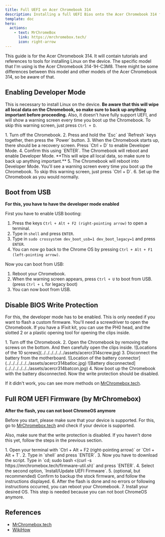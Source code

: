 ```yaml
---
title: Full UEFI on Acer Chromebook 314
description: Installing a full UEFI Bios onto the Acer Chromebook 314 for full OS support
template: doc
hero:
  actions:
    - text: MrChromeBox
      link: https://mrchromebox.tech/
      icon: right-arrow
---
```



This guide is for the Acer Chromebook 314. It will contain tutorials and references to tools for installing Linux on the device. The specific model that I'm using is the Acer Chromebook 314-1H-C3M8. There might be some differences between this model and other models of the Acer Chromebook 314, so be aware of that.

## Enabling Developer Mode

This is necessary to install Linux on the device. **Be aware that this will wipe all local data on the Chromebook, so make sure to back up anything important before proceeding.** Also, it doesn't have fully support UEFI, and will show a warning screen every time you boot up the Chromebook. To skip this warning screen, just press `Ctrl + D`.

<Steps>
1. Turn off the Chromebook.
2. Press and hold the `Esc` and `Refresh` keys together, then press the `Power` button.
3. When the Chromebook starts up, there should be a recovery screen. Press `Ctrl + D` to enable Developer Mode.
4. Confirm this using `ENTER`. The Chromebook will reboot and enable Developer Mode. **This will wipe all local data, so make sure to back up anything important.**
5. The Chromebook will reboot into Developer Mode. You'll see a warning screen every time you boot up the Chromebook. To skip this warning screen, just press `Ctrl + D`.
6. Set up the Chromebook as you would normally.
</Steps>

## Boot from USB

**For this, you have to have the developer mode enabled**

First you have to enable USB booting:
<Steps>
1. Press the keys `Ctrl + Alt + F2 (right-pointing arrow)` to open a terminal.
2. Type in `shell` and press `ENTER`.
3. Type in `sudo crossystem dev_boot_usb=1 dev_boot_legacy=1` and press `ENTER`.
4. You can now go back to the Chrome OS by pressing `Ctrl + Alt + F1 (left-pointing arrow)`.
</Steps>

Now you can boot from USB:
<Steps>
1. Reboot your Chromebook.
2. When the warning screen appears, press `Ctrl + U` to boot from USB. (press `Ctrl + L` for legacy boot)
3. You can now boot from USB.
</Steps>

## Disable BIOS Write Protection

For this, the developer mode has to be enabled. This is only needed if you want to flash a custom firmware. You'll need a screwdriver to open the Chromebook. If you have a IFixit kit, you can use the PH0 head, and the slotted 2 or a plastic opening tool for opening the clips inside.

<Steps>
1. Turn off the Chromebook.
2. Open the Chromebook by removing the screws on the bottom. And then carefully open the clips inside. ![Locations of the 10 screws](../../../../../../assets/acercr314screw.jpg)
3. Disconnect the battery from the motherboard. ![Location of the battery connector](../../../../../../assets/acercr314batloc.jpg) ![Battery disconnected](../../../../../../assets/acercr314batcon.jpg)
4. Now boot up the Chromebook with the battery disconnected. Now the write protection should be disabled.   
</Steps>

If it didn't work, you can see more methods on [MrChromebox.tech](https://docs.mrchromebox.tech/docs/firmware/wp/disabling.html).

## Full ROM UEFI Firmware (by MrChromebox)

**After the flash, you can not boot ChromeOS anymore**

Before you start, please make sure that your device is supported. For this, go to [MrChromebox.tech](https://mrchromebox.tech/#devices) and check if your device is supported.

Also, make sure that the write protection is disabled. If you haven't done this yet, follow the steps in the previous section.

<Steps>
1. Open your terminal with `Ctrl + Alt + F2 (right-pointing arrow)` or `Ctrl + Alt + T`.
2. Type in `shell` and press `ENTER`.
3. Now you have to download the script. Type in `cd; sudo bash <(curl -s https://mrchromebox.tech/firmware-util.sh)` and press `ENTER`.
4. Select the second option, `Install/Update UEFI Firmware`.
5. (optional, but recommended) Confirm to backup the stock firmware, and follow the instructions displayed.
6. After the flash is done and no errors or following instructions occurred, you can reboot your Chromebook.
7. Install your desired OS. This step is needed because you can not boot ChromeOS anymore.
</Steps>

## References

 - [MrChromebox.tech](https://mrchromebox.tech/)
 - [WikiHow](https://www.wikihow.com/Enable-USB-Booting-on-Chromebook)